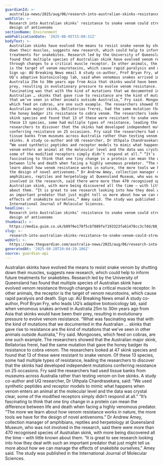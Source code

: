 ```yaml
---
guardianId: >-
  australia-news/2025/aug/06/research-into-australian-skinks-resistance-to-snake-venom-could-streamline-design-of-antivenoms
webTitle: >-
  Research into Australian skinks’ resistance to snake venom could streamline
  design of antivenoms
sectionName: Environment
webPublicationDate: '2025-08-05T15:00:31Z'
bodyText: >-
  Australian skinks have evolved the means to resist snake venom by shutting
  down their muscles, suggests new research, which could help to inform future
  treatments for snakebites. Research led by the University of Queensland has
  found that multiple species of Australian skink have evolved venom resistance
  through changes to a critical muscle receptor. In other animals, the receptor
  is the target of venom neurotoxins, which cause rapid paralysis and death.
  Sign up: AU Breaking News email A study co-author, Prof Bryan Fry, who leads
  UQ’s adaptive biotoxicology lab, said when venomous snakes arrived in
  Australia 25m to 30m years ago from Asia that skinks would have been their
  prey, resulting in evolutionary pressure to evolve venom resistance. “What was
  fascinating was that with the kind of mutations that we documented in the
  Australian … skinks that gave rise to resistance are the kind of mutations
  that we’ve seen in other animals outside Australia,” Fry said. Mongooses,
  which feed on cobras, are one such example. The researchers showed that the
  Australian major skink, Bellatorias frerei, had the same mutation that gave
  the honey badger its resistance to cobra venom. The researchers looked at 47
  skink species and found that 13 of these were resistant to snake venom. Of
  these 13 species, some had multiple types of resistance, leading the
  researchers to discover that the skinks had developed independent mutations
  conferring resistance on 25 occasions. Fry said the researchers had used
  tissue banks from museums across Australia rather than testing venom on live
  skinks. A study co-author and UQ researcher, Dr Uthpala Chandrasekara, said:
  “We used synthetic peptides and receptor models to mimic what happens when
  venom enters an animal at the molecular level and the data was crystal clear,
  some of the modified receptors simply didn’t respond at all.” “It’s
  fascinating to think that one tiny change in a protein can mean the difference
  between life and death when facing a highly venomous predator. “The more we
  learn about how venom resistance works in nature, the more tools we have for
  the design of novel antivenoms.” Dr Andrew Amey, collection manager of
  amphibians, reptiles and herpetology at Queensland Museum, who was not
  involved in the research, said there were more than 470 recognised species of
  Australian skink, with more being discovered all the time – with little known
  about them. “It is great to see research looking into how they deal with such
  an important predator that just might tell us more about how we can manage the
  effects of snakebite ourselves,” Amey said. The study was published in the
  International Journal of Molecular Sciences.
headline: >-
  Research into Australian skinks’ resistance to snake venom could streamline
  design of antivenoms
thumbnail: >-
  https://media.guim.co.uk/b0976e178f5cbf889fe7193323fa61478cc3c7dd/88_0_798_638/500.jpg
slug: >-
  research-into-australian-skinks-resistance-to-snake-venom-could-streamline-design-of-antivenoms
webUrl: >-
  https://www.theguardian.com/australia-news/2025/aug/06/research-into-australian-skinks-resistance-to-snake-venom-could-streamline-design-of-antivenoms
generatedAt: '2025-08-28T20:04:29.186Z'
source: guardian-api
---
```

Australian skinks have evolved the means to resist snake venom by shutting down their muscles, suggests new research, which could help to inform future treatments for snakebites. Research led by the University of Queensland has found that multiple species of Australian skink have evolved venom resistance through changes to a critical muscle receptor. In other animals, the receptor is the target of venom neurotoxins, which cause rapid paralysis and death. Sign up: AU Breaking News email A study co-author, Prof Bryan Fry, who leads UQ’s adaptive biotoxicology lab, said when venomous snakes arrived in Australia 25m to 30m years ago from Asia that skinks would have been their prey, resulting in evolutionary pressure to evolve venom resistance. “What was fascinating was that with the kind of mutations that we documented in the Australian … skinks that gave rise to resistance are the kind of mutations that we’ve seen in other animals outside Australia,” Fry said. Mongooses, which feed on cobras, are one such example. The researchers showed that the Australian major skink, Bellatorias frerei, had the same mutation that gave the honey badger its resistance to cobra venom. The researchers looked at 47 skink species and found that 13 of these were resistant to snake venom. Of these 13 species, some had multiple types of resistance, leading the researchers to discover that the skinks had developed independent mutations conferring resistance on 25 occasions. Fry said the researchers had used tissue banks from museums across Australia rather than testing venom on live skinks. A study co-author and UQ researcher, Dr Uthpala Chandrasekara, said: “We used synthetic peptides and receptor models to mimic what happens when venom enters an animal at the molecular level and the data was crystal clear, some of the modified receptors simply didn’t respond at all.” “It’s fascinating to think that one tiny change in a protein can mean the difference between life and death when facing a highly venomous predator. “The more we learn about how venom resistance works in nature, the more tools we have for the design of novel antivenoms.” Dr Andrew Amey, collection manager of amphibians, reptiles and herpetology at Queensland Museum, who was not involved in the research, said there were more than 470 recognised species of Australian skink, with more being discovered all the time – with little known about them. “It is great to see research looking into how they deal with such an important predator that just might tell us more about how we can manage the effects of snakebite ourselves,” Amey said. The study was published in the International Journal of Molecular Sciences.
